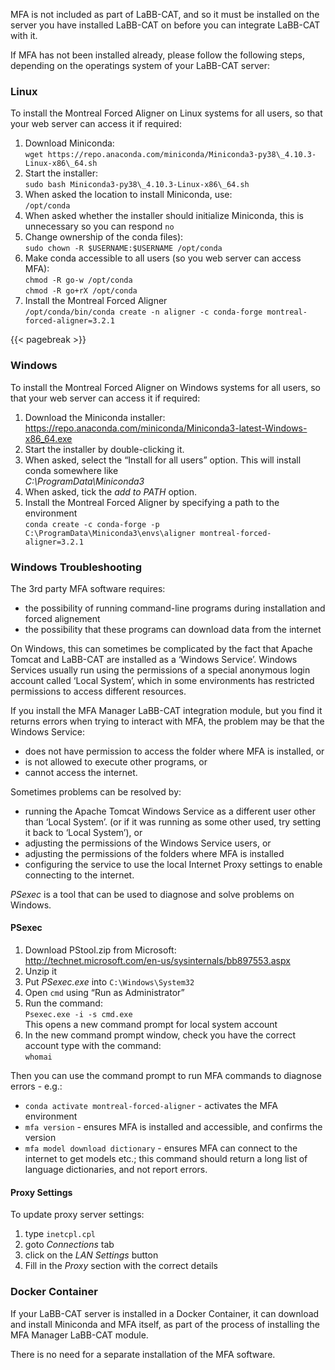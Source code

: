 MFA is not included as part of LaBB-CAT, and so it must be installed on the server you have installed LaBB-CAT on before you can integrate LaBB-CAT with it.

If MFA has not been installed already, please follow the following
steps, depending on the operatings system of your LaBB-CAT server:

:::{.callout-note collapse=true}
### Linux

To install the Montreal Forced Aligner on Linux systems for all users,
so that your web server can access it if required:

1.  Download Miniconda:\
    `wget https://repo.anaconda.com/miniconda/Miniconda3-py38\_4.10.3-Linux-x86\_64.sh`
2.  Start the installer:\
    `sudo bash Miniconda3-py38\_4.10.3-Linux-x86\_64.sh`
3.  When asked the location to install Miniconda, use:\
    `/opt/conda`
4.  When asked whether the installer should initialize Miniconda, this
    is unnecessary so you can respond `no`
5.  Change ownership of the conda files):\
    `sudo chown -R $USERNAME:$USERNAME /opt/conda`
6.  Make conda accessible to all users (so you web server can access
    MFA):\
    `chmod -R go-w /opt/conda`\
    `chmod -R go+rX /opt/conda`
7.  Install the Montreal Forced Aligner\
    `/opt/conda/bin/conda create -n aligner -c conda-forge montreal-forced-aligner=3.2.1`
:::

{{< pagebreak >}}

:::{.callout-note collapse=true}
### Windows

To install the Montreal Forced Aligner on Windows systems for all users,
so that your web server can access it if required:

1.  Download the Miniconda installer:   \
    <https://repo.anaconda.com/miniconda/Miniconda3-latest-Windows-x86_64.exe>
2.  Start the installer by double-clicking it.
3.  When asked, select the "Install for all users" option. This will
    install conda somewhere like\
    *C:\\ProgramData\\Miniconda3*
4.  When asked, tick the *add to PATH* option.
5.  Install the Montreal Forced Aligner by specifying a path to the
    environment\
    `conda create -c conda-forge -p C:\ProgramData\Miniconda3\envs\aligner montreal-forced-aligner=3.2.1`

:::

:::{.callout-warning collapse=true}
### Windows Troubleshooting

The 3rd party MFA software requires:

- the possibility of running command-line programs during installation and forced alignement
- the possibility that these programs can download data from the internet

On Windows, this can sometimes be complicated by the fact that Apache Tomcat and LaBB-CAT are installed as a 'Windows Service'. Windows Services usually run using the permissions of a special anonymous login account called 'Local System', which in some environments has restricted permissions to access different resources.

If you install the MFA Manager LaBB-CAT integration module, but you find it returns errors when trying to interact with MFA, the problem may be that the Windows Service:

- does not have permission to access the folder where MFA is installed, or
- is not allowed to execute other programs, or
- cannot access the internet.

Sometimes problems can be resolved by:

- running the Apache Tomcat Windows Service as a different user other than 'Local System'. 
  (or if it was running as some other used, try setting it back to 'Local System'), or
- adjusting the permissions of the Windows Service users, or
- adjusting the permissions of the folders where MFA is installed
- configuring the service to use the local Internet Proxy settings to enable connecting to the internet.

*PSexec* is a tool that can be used to diagnose and solve problems on Windows.

#### PSexec

1. Download PStool.zip from Microsoft:  
   <http://technet.microsoft.com/en-us/sysinternals/bb897553.aspx>
1. Unzip it
1. Put *PSexec.exe* into `C:\Windows\System32`
1. Open `cmd` using "Run as Administrator"
1. Run the command:  
   `Psexec.exe -i -s cmd.exe`  
   This opens a new command prompt for local system account
1. In the new command prompt window, check you have the correct account type with the command:  
   `whomai`

Then you can use the command prompt to run MFA commands to diagnose errors - e.g.:

- `conda activate montreal-forced-aligner` - activates the MFA environment
- `mfa version` - ensures MFA is installed and accessible, and confirms the version
- `mfa model download dictionary` - ensures MFA can connect to the internet to get models etc.; this command should return a long list of language dictionaries, and not report errors.

#### Proxy Settings

To update proxy server settings:

1. type `inetcpl.cpl`
1. goto *Connections* tab
1. click on the *LAN Settings* button
1. Fill in the *Proxy* section with the correct details

:::

:::{.callout-note collapse=true}
### Docker Container

If your LaBB-CAT server is installed in a Docker Container, it can download and install Miniconda and MFA itself, as part of the process of installing the MFA Manager LaBB-CAT module. 

There is no need for a separate installation of the MFA software.

:::
